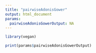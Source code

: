 ```yaml
---
title: "pairwiseAdonisGower"
output: html_document
params:
  pairwiseAdonisGowerOutput: NA
---
```


```r
library(vegan)
```

```r
print(params$pairwiseAdonisGowerOutput)
```

